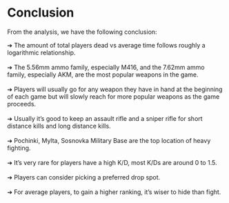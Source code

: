 # Conclusion

From the analysis, we have the following conclusion:

➔ The amount of total players dead vs average time follows roughly a logarithmic relationship.<br><br>
➔ The 5.56mm ammo family, especially M416, and the 7.62mm ammo family, especially AKM, are the most popular weapons in the game.<br><br>
➔ Players will usually go for any weapon they have in hand at the beginning of each game but will slowly reach for more popular weapons as the game proceeds.<br><br>
➔ Usually it's good to keep an assault rifle and a sniper rifle for short distance kills and long distance kills.<br><br>
➔ Pochinki, Mylta, Sosnovka Military Base are the top location of heavy fighting.<br><br>
➔ It's very rare for players have a high K/D, most K/Ds are around 0 to 1.5.<br><br>
➔ Players can consider picking a preferred drop spot.<br><br>
➔ For average players, to gain a higher ranking, it's wiser to hide than fight.<br>
